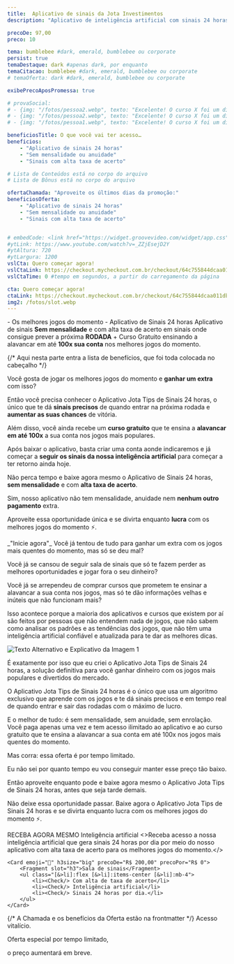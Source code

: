 ```yaml
---
title:  Aplicativo de sinais da Jota Investimentos
description: "Aplicativo de inteligência artificial com sinais 24 horas por dia dos melhores jogos do momento"

precoDe: 97,00
preco: 10

tema: bumblebee #dark, emerald, bumblebee ou corporate
persist: true
temaDestaque: dark #apenas dark, por enquanto
temaCitacao: bumblebee #dark, emerald, bumblebee ou corporate
# temaOferta: dark #dark, emerald, bumblebee ou corporate

exibePrecoAposPromessa: true

# provaSocial:
# - {img: "/fotos/pessoa2.webp", texto: "Excelente! O curso X foi um divisor de águas. Em apenas T meses, eu fui de A para B", nome: "Pessoa 1" }
# - {img: "/fotos/pessoa2.webp", texto: "Excelente! O curso X foi um divisor de águas. Em apenas T meses, eu fui de A para B", nome: "Pessoa 2" }
# - {img: "/fotos/pessoa1.webp", texto: "Excelente! O curso X foi um divisor de águas. Em apenas T meses, eu fui de A para B", nome: "Pessoa 3" }

beneficiosTitle: O que você vai ter acesso…
beneficios:
    - "Aplicativo de sinais 24 horas"
    - "Sem mensalidade ou anuidade"
    - "Sinais com alta taxa de acerto"

# Lista de Conteúdos está no corpo do arquivo
# Lista de Bônus está no corpo do arquivo

ofertaChamada: "Aproveite os últimos dias da promoção:"
beneficiosOferta:
    - "Aplicativo de sinais 24 horas"
    - "Sem mensalidade ou anuidade"
    - "Sinais com alta taxa de acerto"


# embedCode: <link href="https://widget.groovevideo.com/widget/app.css" rel="stylesheet"><groovevideo-widget id="209841" permalink="t7dvBoSkhivDJAX5fFLI"></groovevideo-widget><script src="https://widget.groovevideo.com/widget/app.js"></script>
#ytLink: https://www.youtube.com/watch?v=_ZZjEsejD2Y
#ytAltura: 720
#ytLargura: 1200
vslCta: Quero começar agora!
vslCtaLink: https://checkout.mycheckout.com.br/checkout/64c755844dcaa011dbae9911?src=aplicativo
vslCtaTime: 0 #tempo em segundos, a partir do carregamento da página

cta: Quero começar agora!
ctaLink: https://checkout.mycheckout.com.br/checkout/64c755844dcaa011dbae9911?src=aplicativo
img2: /fotos/slot.webp
---
```



<Layout frontmatter={frontmatter} >

<Fragment slot="pre-promessa">- Os melhores jogos do momento -</Fragment>
<Fragment slot="promessa">Aplicativo de Sinais 24 horas</Fragment>
<Fragment slot="subpromessa">Aplicativo de sinais <Degrade grad="blue">**Sem mensalidade**</Degrade> e com alta taxa de acerto em sinais onde consigue prever a próxima **RODADA** + <Degrade grad="yellow">Curso Gratuito</Degrade> ensinando a alavancar em até <Degrade grad="green">**100x sua conta**</Degrade> nos melhores jogos do momento.</Fragment>

{/* Aqui nesta parte entra a lista de benefícios, que foi toda colocada no cabeçalho */}

Você gosta de jogar os melhores jogos do momento e **ganhar um extra** com isso? 

Então você precisa conhecer o Aplicativo Jota Tips de Sinais 24 horas, o único que te dá **sinais precisos** de quando entrar na próxima rodada e **aumentar as suas chances** de vitória. 

Além disso, você ainda recebe um **curso gratuito** que te ensina a **alavancar em até 100x** a sua conta nos jogos mais populares. 

Após baixar o aplicativo, basta criar uma conta aonde indicaremos e já começar a **seguir os sinais da nossa inteligência artificial** para começar a ter retorno ainda hoje.

Não perca tempo e baixe agora mesmo o Aplicativo de Sinais 24 horas, **sem mensalidade** e com **alta taxa de acerto**. 

Sim, nosso aplicativo não tem mensalidade, anuidade nem **nenhum outro pagamento** extra.

Aproveite essa oportunidade única e se divirta enquanto **lucra** com os melhores jogos do momento ⚡.

<Fragment slot="citacao">
_"Inicie agora"_
</Fragment>

<Fragment slot="copy-logica">
Você já tentou de tudo para ganhar um extra com os jogos mais quentes do momento, mas só se deu mal?

Você já se cansou de seguir sala de sinais que só te fazem perder as melhores oportunidades e jogar fora o seu dinheiro?

Você já se arrependeu de comprar cursos que prometem te ensinar a alavancar a sua conta nos jogos, mas só te dão informações velhas e inúteis que não funcionam mais?

Isso acontece porque a maioria dos aplicativos e cursos que existem por aí são feitos por pessoas que não entendem nada de jogos, que não sabem como analisar os padrões e as tendências dos jogos, que não têm uma inteligência artificial confiável e atualizada para te dar as melhores dicas.

<img src="/fotos/print-cras.png" alt="Texto Alternativo e Explicativo da Imagem 1"/>

É exatamente por isso que eu criei o Aplicativo Jota Tips de Sinais 24 horas, a solução definitiva para você ganhar dinheiro com os jogos mais populares e divertidos do mercado.

O Aplicativo Jota Tips de Sinais 24 horas é o único que usa um algoritmo exclusivo que aprende com os jogos e te dá sinais precisos e em tempo real de quando entrar e sair das rodadas com o máximo de lucro.

E o melhor de tudo: é sem mensalidade, sem anuidade, sem enrolação. Você paga apenas uma vez e tem acesso ilimitado ao aplicativo e ao curso gratuito que te ensina a alavancar a sua conta em até 100x nos jogos mais quentes do momento.

Mas corra: essa oferta é por tempo limitado. 

Eu não sei por quanto tempo eu vou conseguir manter esse preço tão baixo. 

Então aproveite enquanto pode e baixe agora mesmo o Aplicativo Jota Tips de Sinais 24 horas, antes que seja tarde demais.

Não deixe essa oportunidade passar. Baixe agora o Aplicativo Jota Tips de Sinais 24 horas e se divirta enquanto lucra com os melhores jogos do momento ⚡.
</Fragment>

<Fragment slot="bonusTitulo">RECEBA AGORA MESMO</Fragment>
<Fragment slot="bonus">
    <Card emoji="👩🏾‍💻" h3size="big" precoDe="R$ 97,00" precoPor="R$ 0">
        <Fragment slot="h3">Inteligência artificial</Fragment>
        <>Receba acesso a nossa inteligência artificial que gera sinais 24 horas por dia por meio do nosso aplicativo com alta taxa de acerto para os melhores jogos do momento.</>
    </Card>

    <Card emoji="📩" h3size="big" precoDe="R$ 200,00" precoPor="R$ 0">
        <Fragment slot="h3">Sala de sinais</Fragment>
        <ul class="[&>li]:flex [&>li]:items-center [&>li]:mb-4">
            <li><Check/> Com alta de taxa de acerto</li>
            <li><Check/> Inteligência artificial</li>
            <li><Check/> Sinais 24 horas por dia.</li>
        </ul>
    </Card>

</Fragment>


{/* A Chamada e os benefícios da Oferta estão na frontmatter */}
<Fragment slot="textoAposCta">
Acesso vitalício.

Oferta especial por tempo limitado, 

o preço aumentará em breve.
</Fragment>






</Layout>
